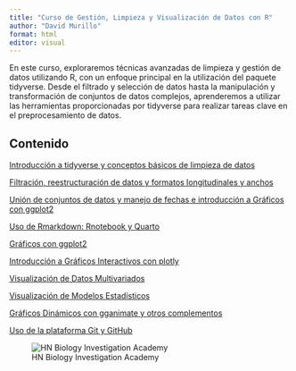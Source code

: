 ---
title: "Curso de Gestión, Limpieza y Visualización de Datos con R"
author: "David Murillo"
format: html
editor: visual
---

En este curso, exploraremos técnicas avanzadas de limpieza y gestión de datos utilizando R, con un enfoque principal en la utilización del paquete tidyverse. Desde el filtrado y selección de datos hasta la manipulación y transformación de conjuntos de datos complejos, aprenderemos a utilizar las herramientas proporcionadas por tidyverse para realizar tareas clave en el preprocesamiento de datos.

## Contenido

[Introducción a tidyverse y conceptos básicos de limpieza de datos](Clase1.html)

[Filtración, reestructuración de datos y formatos longitudinales y anchos](Clase2.html)

[Unión de conjuntos de datos y manejo de fechas e introducción a Gráficos con ggplot2](Clase3.html)

[Uso de Rmarkdown: Rnotebook y Quarto](Clase4.html)

[Gráficos con ggplot2](Clase5.html)

[Introducción a Gráficos Interactivos con plotly](Clase6.html)

[Visualización de Datos Multivariados](Clase7.html)

[Visualización de Modelos Estadísticos](Clase8.html)

[Gráficos Dinámicos con gganimate y otros complementos](Clase9.html)

[Uso de la plataforma Git y GitHub](Clase10.html)

![HN Biology Investigation Academy](HN Cursos publicidad/HN Biology Inv large.jpg)